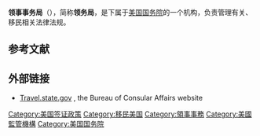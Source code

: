 {{Infobox government agency
| agency_name = 领事事务局
| type = 局
| logo = Bureau of Consular Affairs (U.S.) screenshot.jpg
| logo_width = 
| logo_caption = 
| seal = 
| seal_width = 
| seal_caption = 
| picture = 
| picture_width = 
| picture_caption = 
| formed = <!-- {{Start date|YYYY|MM|DD}} -->
| preceding1 = 
| preceding2 = <!-- (etc.) -->
| dissolved = 
| superseding = 
| jurisdiction = {{USA}}
| headquarters = [[美国|美国]][[华盛顿哥伦比亚特区|华盛顿哥伦比亚特区]]<br/>[[哈里·S·杜魯門大樓|哈里·S·杜魯門大樓]]
| coordinates = 
| employees = 
| budget = 34.8亿美元（2017财年）<ref>{{cite web|title=FY 2019 Congressional Budget Justification - Department of State, Foreign Operations, and Related Programs|url=https://www.state.gov/documents/organization/277155.pdf|archive-url=https://web.archive.org/web/20180212212753/https://www.state.gov/documents/organization/277155.pdf|archive-date=February 12, 2018|publisher=[[U.S._Department_of_State|U.S. Department of State]]|date=February 12, 2018|access-date=February 24, 2018}}</ref>
<!-- (etc.) -->| chief1_name = [[Mora_Namdar|Mora Namdar]]
| chief1_position = 领事事务代理副国务卿
| chief2_name = 
| chief2_position = <!-- (etc.) -->
| chief3_name = 
| chief3_position = 
| chief4_name = 
| chief4_position = 
| chief5_name = 
| chief5_position = 
| chief6_name = 
| agency_type = 
| chief6_position = 
| chief7_name = 
| chief7_position = 
| chief8_name = 
| chief8_position = 
| chief9_name = 
| chief9_position = 
| parent_department = [[美国国务院|美国国务院]]
| parent_agency = 
| child1_agency = 
| child2_agency = <!-- (etc.) -->
| keydocument1 = <!-- (etc.) -->
| website = http://travel.state.gov/
| footnotes = 
| map = 
| map_width = 
| map_caption = 
}}
'''领事事务局'''（{{lang-en|Bureau of Consular Affairs}}），简称'''领务局'''，是下属于[[美国国务院|美国国务院]]的一个机构，负责管理有关{{Link-en|领事协助|Consular assistance|领事服务}}、移民相关法律法规。

== 参考文献 ==
{{Reflist}}

== 外部链接 ==
*[https://travel.state.gov/ Travel.state.gov] {{Wayback|url=https://travel.state.gov/ |date=20140113144742 }}, the Bureau of Consular Affairs website

[[Category:美国签证政策|Category:美国签证政策]]
[[Category:移民美国|Category:移民美国]]
[[Category:領事事務|Category:領事事務]]
[[Category:美國監管機構|Category:美國監管機構]]
[[Category:美国国务院|Category:美国国务院]]